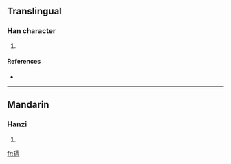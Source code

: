 ==Translingual==

===Han character===
{{Han char|rn=96|rad=玉|as=18|sn=22|four=1414<sub>1</sub>|canj=一土土弓火 (MGGNF)}}

# {{defn|Han|sort=玉18}}

====References====
* {{Han ref|kx=0745.270|dkj=21358|dj=1154.050|hdz=21146.110|uh=74D9|ud=29913|bh=F6F2|bd=63218}}

----

==Mandarin==

===Hanzi===
{{cmn-hanzi|pin=[[dào]] ([[dao4]])|wg=tao<sup>4</sup>}}

# {{defn|Mandarin}}

[[fr:瓙]]